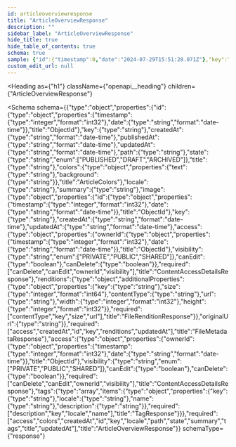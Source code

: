 ```yaml
---
id: articleoverviewresponse
title: "ArticleOverviewResponse"
description: ""
sidebar_label: "ArticleOverviewResponse"
hide_title: true
hide_table_of_contents: true
schema: true
sample: {"id":{"timestamp":0,"date":"2024-07-29T15:51:28.071Z"},"key":"string","createdAt":"2024-07-29T15:51:28.071Z","publishedAt":"2024-07-29T15:51:28.071Z","updatedAt":"2024-07-29T15:51:28.071Z","path":"string","state":"PUBLISHED","title":"string","colors":{"text":"string","background":"string"},"locale":"string","summary":"string","image":{"id":{"timestamp":0,"date":"2024-07-29T15:51:28.071Z"},"key":"string","createdAt":"2024-07-29T15:51:28.071Z","updatedAt":"2024-07-29T15:51:28.071Z","access":{"ownerId":{"timestamp":0,"date":"2024-07-29T15:51:28.071Z"},"visibility":"PRIVATE","canEdit":true,"canDelete":true},"renditions":{},"originalUrl":"string"},"access":{"ownerId":{"timestamp":0,"date":"2024-07-29T15:51:28.071Z"},"visibility":"PRIVATE","canEdit":true,"canDelete":true},"tags":[{"key":"string","locale":"string","name":"string","description":"string"}]}
custom_edit_url: null
---
```



<Heading
  as={"h1"}
  className={"openapi__heading"}
  children={"ArticleOverviewResponse"}
>
</Heading>





<Schema
  schema={{"type":"object","properties":{"id":{"type":"object","properties":{"timestamp":{"type":"integer","format":"int32"},"date":{"type":"string","format":"date-time"}},"title":"ObjectId"},"key":{"type":"string"},"createdAt":{"type":"string","format":"date-time"},"publishedAt":{"type":"string","format":"date-time"},"updatedAt":{"type":"string","format":"date-time"},"path":{"type":"string"},"state":{"type":"string","enum":["PUBLISHED","DRAFT","ARCHIVED"]},"title":{"type":"string"},"colors":{"type":"object","properties":{"text":{"type":"string"},"background":{"type":"string"}},"title":"ArticleColors"},"locale":{"type":"string"},"summary":{"type":"string"},"image":{"type":"object","properties":{"id":{"type":"object","properties":{"timestamp":{"type":"integer","format":"int32"},"date":{"type":"string","format":"date-time"}},"title":"ObjectId"},"key":{"type":"string"},"createdAt":{"type":"string","format":"date-time"},"updatedAt":{"type":"string","format":"date-time"},"access":{"type":"object","properties":{"ownerId":{"type":"object","properties":{"timestamp":{"type":"integer","format":"int32"},"date":{"type":"string","format":"date-time"}},"title":"ObjectId"},"visibility":{"type":"string","enum":["PRIVATE","PUBLIC","SHARED"]},"canEdit":{"type":"boolean"},"canDelete":{"type":"boolean"}},"required":["canDelete","canEdit","ownerId","visibility"],"title":"ContentAccessDetailsResponse"},"renditions":{"type":"object","additionalProperties":{"type":"object","properties":{"key":{"type":"string"},"size":{"type":"integer","format":"int64"},"contentType":{"type":"string"},"url":{"type":"string"},"width":{"type":"integer","format":"int32"},"height":{"type":"integer","format":"int32"}},"required":["contentType","key","size","url"],"title":"FileRenditionResponse"}},"originalUrl":{"type":"string"}},"required":["access","createdAt","id","key","renditions","updatedAt"],"title":"FileMetadataResponse"},"access":{"type":"object","properties":{"ownerId":{"type":"object","properties":{"timestamp":{"type":"integer","format":"int32"},"date":{"type":"string","format":"date-time"}},"title":"ObjectId"},"visibility":{"type":"string","enum":["PRIVATE","PUBLIC","SHARED"]},"canEdit":{"type":"boolean"},"canDelete":{"type":"boolean"}},"required":["canDelete","canEdit","ownerId","visibility"],"title":"ContentAccessDetailsResponse"},"tags":{"type":"array","items":{"type":"object","properties":{"key":{"type":"string"},"locale":{"type":"string"},"name":{"type":"string"},"description":{"type":"string"}},"required":["description","key","locale","name"],"title":"TagResponse"}}},"required":["access","colors","createdAt","id","key","locale","path","state","summary","tags","title","updatedAt"],"title":"ArticleOverviewResponse"}}
  schemaType={"response"}
>
  
</Schema>
            